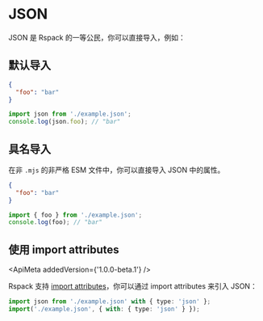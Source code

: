
# JSON

JSON 是 Rspack 的一等公民，你可以直接导入，例如：

## 默认导入

```json title="example.json"
{
  "foo": "bar"
}
```

```ts title="index.js"
import json from './example.json';
console.log(json.foo); // "bar"
```

## 具名导入

在非 `.mjs` 的非严格 ESM 文件中，你可以直接导入 JSON 中的属性。

```json title="example.json"
{
  "foo": "bar"
}
```

```ts title="index.js"
import { foo } from './example.json';
console.log(foo); // "bar"
```

## 使用 import attributes

<ApiMeta addedVersion={'1.0.0-beta.1'} />

Rspack 支持 [import attributes](https://github.com/tc39/proposal-import-attributes)，你可以通过 import attributes 来引入 JSON：

```ts title="index.js"
import json from './example.json' with { type: 'json' };
import('./example.json', { with: { type: 'json' } });
```
